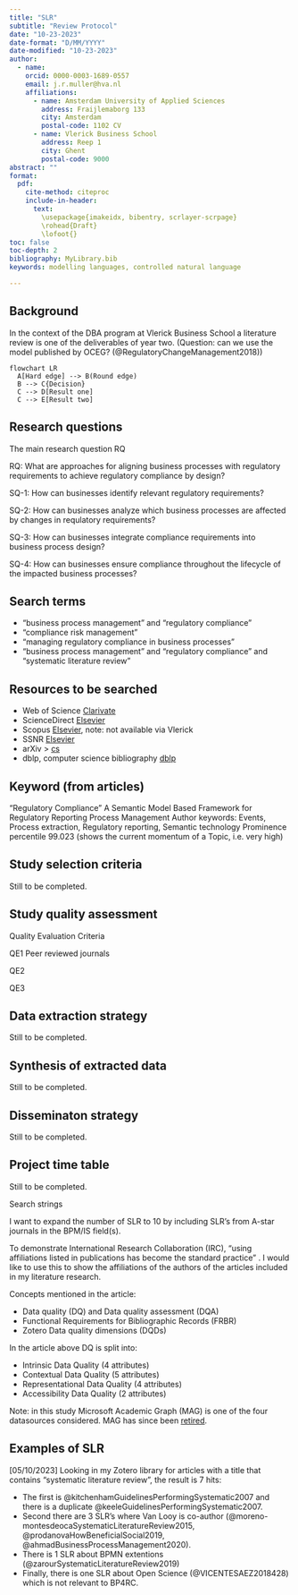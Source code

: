 ```yaml
---
title: "SLR"
subtitle: "Review Protocol"
date: "10-23-2023"
date-format: "D/MM/YYYY"
date-modified: "10-23-2023"
author:
  - name:
    orcid: 0000-0003-1689-0557
    email: j.r.muller@hva.nl
    affiliations:
      - name: Amsterdam University of Applied Sciences
        address: Fraijlemaborg 133
        city: Amsterdam
        postal-code: 1102 CV
      - name: Vlerick Business School
        address: Reep 1
        city: Ghent
        postal-code: 9000
abstract: ""
format:
  pdf:
    cite-method: citeproc
    include-in-header: 
      text:
        \usepackage{imakeidx, bibentry, scrlayer-scrpage}
        \rohead{Draft}
        \lofoot{}
toc: false
toc-depth: 2
bibliography: MyLibrary.bib
keywords: modelling languages, controlled natural language

---
```

## Background

In the context of the DBA program at Vlerick Business School a literature review is one of the deliverables of year two.
(Question: can we use the model published by OCEG? (@RegulatoryChangeManagement2018)) 

```mermaid
flowchart LR
  A[Hard edge] --> B(Round edge)
  B --> C{Decision}
  C --> D[Result one]
  C --> E[Result two]
```


## Research questions

The main research question RQ

RQ: What are approaches for aligning business processes with regulatory requirements to achieve regulatory compliance by design?

SQ-1: How can businesses identify relevant regulatory requirements? 

SQ-2: How can businesses analyze which business processes are affected by changes in requlatory requirements? 

SQ-3: How can businesses integrate compliance requirements into business process design?

SQ-4: How can businesses ensure compliance throughout the lifecycle of the impacted business processes?

## Search terms

- "business process management" and "regulatory compliance"
- "compliance risk management"
- "managing regulatory compliance in business processes"
- "business process management" and "regulatory compliance" and "systematic literature review"

## Resources to be searched

- Web of Science [Clarivate](https://www-webofscience-com)
- ScienceDirect [Elsevier](https://www-sciencedirect-com)
- Scopus [Elsevier](www-scopus-com), note: not available via Vlerick
- SSNR [Elsevier](https://www.ssrn.com/)
- arXiv > [cs](https://arxiv.org/search/cs)
- dblp, computer science bibliography [dblp](https://dblp.org/)

## Keyword (from articles)

"Regulatory Compliance"
A Semantic Model Based Framework for Regulatory Reporting Process Management
Author keywords: Events, Process extraction, Regulatory reporting, Semantic technology
Prominence percentile 99.023 (shows the current momentum of a Topic, i.e. very high)

## Study selection criteria

Still to be completed.

## Study quality assessment

Quality Evaluation Criteria

QE1 Peer reviewed journals

QE2

QE3


## Data extraction strategy

Still to be completed.

## Synthesis of extracted data

Still to be completed.

## Disseminaton strategy

Still to be completed.

## Project time table

Still to be completed.

\newpage

Search strings

I want to expand the number of SLR to 10 by including SLR's from A-star journals in the BPM/IS field(s).

To demonstrate International Research Collaboration (IRC), "using affiliations listed in publications has become the standard practice" [](https://direct.mit.edu/qss/article/3/3/529/112967/Assessing-the-quality-of-bibliographic-data). I would like to use this to show the affiliations of the authors of the articles included in my literature research.

Concepts mentioned in the article:

- Data quality (DQ) and Data quality assessment (DQA)
- Functional Requirements for Bibliographic Records (FRBR)
- Zotero Data quality dimensions (DQDs)

In the article above DQ is split into:

- Intrinsic Data Quality (4 attributes)
- Contextual Data Quality (5 attributes)
- Representational Data Quality (4 attributes)
- Accessibility Data Quality (2 attributes)

Note: in this study Microsoft Academic Graph (MAG) is one of the four datasources considered. MAG has since been [retired](https://www.microsoft.com/en-us/research/project/microsoft-academic-graph/).

\newpage





## Examples of SLR

[05/10/2023] Looking in my Zotero library for articles with a title that contains "systematic literature review", the result is 7 hits:

- The first is @kitchenhamGuidelinesPerformingSystematic2007 and there is a duplicate @keeleGuidelinesPerformingSystematic2007.
- Second there are 3 SLR's where Van Looy is co-author (@moreno-montesdeocaSystematicLiteratureReview2015, @prodanovaHowBeneficialSocial2019, @ahmadBusinessProcessManagement2020).
- There is 1 SLR about BPMN extentions (@zarourSystematicLiteratureReview2019)
- Finally, there is one SLR about Open Science (@VICENTESAEZ2018428) which is not relevant to BP4RC.